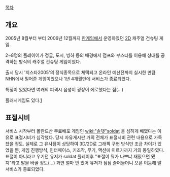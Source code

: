 [[목차]]

== 개요 ==
2005년 8월부터 부터 2006년 12월까지 [[한게임]]에서 운영하였던 [[2D]] 캐주얼 건슈팅 게임.

2~8명의 플레이어가 정글, 도시, 빙하 등의 배경에서 점프와 부스터를 이용해 상대를 공격하는 방식의 캐주얼 건슈팅 게임이었다. 

출시 당시 '지스타2005'의 정식종목으로 체택되고 온라인 예선전까지 실시한 만큼 NHN에서 밀어준 게임이었으나 1년 4개월만에 서비스가 종료되었다.

특징이 있었다면 여캐의 피격시 음성이 굉장이 에로했다는 점(...)

플래시게임도 있다.[http://blog.naver.com/sinil1630?Redirect=Log&logNo=130014669161]
== 표절시비 ==
서비스 시작부터 폴란드산 무료배포 게임인 [[wiki:"솔뎃"soldat]] 을 심하게 배꼈다는 이유로 표절시비가 심각했다. 당시 자유게시판 거의 전체가 표절시비 관련 내용으로 가득찼을 정도. 실제로 그 유사점이 상당하여 3D/2D로 그래픽 구현 방식만 조금 차이가 있었을 뿐, 게임 진행방식, 인터페이스, 키조작, 무기, 액션에 이르기까지 거의 동일하였다. 표절이 아니라고 우기던 유저가 soldat 플레이후 "표절이 뭐가 나쁘냐 재밌으면 됐지"라고 말을 바꿀 정도(...) 과연 얼마 안 있어 유저가 점점 줄어들더니 오픈 이듬해 말 서비스가 종료되었다.

